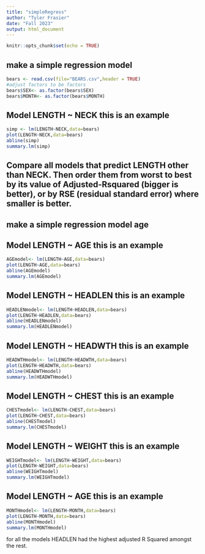 ```yaml
---
title: "simpleRegress"
author: "Tyler Frasier"
date: "Fall 2023"
output: html_document
---
```


```r
knitr::opts_chunk$set(echo = TRUE)
```

## make a simple regression model

```r
bears <- read.csv(file="BEARS.csv",header = TRUE)
#adjust factors to be factors
bears$SEX<- as.factor(bears$SEX)
bears$MONTH<- as.factor(bears$MONTH)
```

## Model LENGTH ~ NECK  this is an example  

```r
simp <- lm(LENGTH~NECK,data=bears)
plot(LENGTH~NECK,data=bears)
abline(simp)
summary.lm(simp)
```


## Compare all models that predict LENGTH other than NECK. Then order them from worst to best by its value of Adjusted-Rsquared (bigger is better), or by RSE (residual standard error) where smaller is better. 

## make a simple regression model age



## Model LENGTH ~ AGE  this is an example  

```r
AGEmodel<- lm(LENGTH~AGE,data=bears)
plot(LENGTH~AGE,data=bears)
abline(AGEmodel)
summary.lm(AGEmodel)
```


## Model LENGTH ~ HEADLEN this is an example  

```r
HEADLENmodel<- lm(LENGTH~HEADLEN,data=bears)
plot(LENGTH~HEADLEN,data=bears)
abline(HEADLENmodel)
summary.lm(HEADLENmodel)
```



## Model LENGTH ~ HEADWTH  this is an example  

```r
HEADWTHmodel<- lm(LENGTH~HEADWTH,data=bears)
plot(LENGTH~HEADWTH,data=bears)
abline(HEADWTHmodel)
summary.lm(HEADWTHmodel)
```

## Model LENGTH ~ CHEST  this is an example  

```r
CHESTmodel<- lm(LENGTH~CHEST,data=bears)
plot(LENGTH~CHEST,data=bears)
abline(CHESTmodel)
summary.lm(CHESTmodel)
```

## Model LENGTH ~ WEIGHT this is an example  

```r
WEIGHTmodel<- lm(LENGTH~WEIGHT,data=bears)
plot(LENGTH~WEIGHT,data=bears)
abline(WEIGHTmodel)
summary.lm(WEIGHTmodel)
```

## Model LENGTH ~ AGE  this is an example  

```r
MONTHmodel<- lm(LENGTH~MONTH,data=bears)
plot(LENGTH~MONTH,data=bears)
abline(MONTHmodel)
summary.lm(MONTHmodel)
```

for all the models HEADLEN had the highest adjusted R Squared amongst the rest.